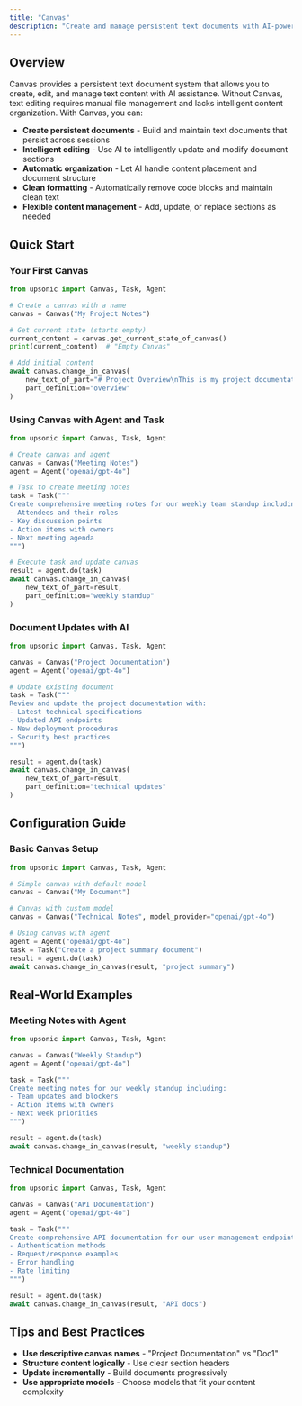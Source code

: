 ```yaml
---
title: "Canvas"
description: "Create and manage persistent text documents with AI-powered editing"
---
```


## Overview

Canvas provides a persistent text document system that allows you to create, edit, and manage text content with AI assistance. Without Canvas, text editing requires manual file management and lacks intelligent content organization. With Canvas, you can:

* **Create persistent documents** - Build and maintain text documents that persist across sessions
* **Intelligent editing** - Use AI to intelligently update and modify document sections
* **Automatic organization** - Let AI handle content placement and document structure
* **Clean formatting** - Automatically remove code blocks and maintain clean text
* **Flexible content management** - Add, update, or replace sections as needed

## Quick Start

### Your First Canvas

```python
from upsonic import Canvas, Task, Agent

# Create a canvas with a name
canvas = Canvas("My Project Notes")

# Get current state (starts empty)
current_content = canvas.get_current_state_of_canvas()
print(current_content)  # "Empty Canvas"

# Add initial content
await canvas.change_in_canvas(
    new_text_of_part="# Project Overview\nThis is my project documentation",
    part_definition="overview"
)
```

### Using Canvas with Agent and Task

```python
from upsonic import Canvas, Task, Agent

# Create canvas and agent
canvas = Canvas("Meeting Notes")
agent = Agent("openai/gpt-4o")

# Task to create meeting notes
task = Task("""
Create comprehensive meeting notes for our weekly team standup including:
- Attendees and their roles
- Key discussion points
- Action items with owners
- Next meeting agenda
""")

# Execute task and update canvas
result = agent.do(task)
await canvas.change_in_canvas(
    new_text_of_part=result,
    part_definition="weekly standup"
)
```

### Document Updates with AI

```python
from upsonic import Canvas, Task, Agent

canvas = Canvas("Project Documentation")
agent = Agent("openai/gpt-4o")

# Update existing document
task = Task("""
Review and update the project documentation with:
- Latest technical specifications
- Updated API endpoints
- New deployment procedures
- Security best practices
""")

result = agent.do(task)
await canvas.change_in_canvas(
    new_text_of_part=result,
    part_definition="technical updates"
)
```

## Configuration Guide

### Basic Canvas Setup

```python
from upsonic import Canvas, Task, Agent

# Simple canvas with default model
canvas = Canvas("My Document")

# Canvas with custom model
canvas = Canvas("Technical Notes", model_provider="openai/gpt-4o")

# Using canvas with agent
agent = Agent("openai/gpt-4o")
task = Task("Create a project summary document")
result = agent.do(task)
await canvas.change_in_canvas(result, "project summary")
```

## Real-World Examples

### Meeting Notes with Agent

```python
from upsonic import Canvas, Task, Agent

canvas = Canvas("Weekly Standup")
agent = Agent("openai/gpt-4o")

task = Task("""
Create meeting notes for our weekly standup including:
- Team updates and blockers
- Action items with owners
- Next week priorities
""")

result = agent.do(task)
await canvas.change_in_canvas(result, "weekly standup")
```

### Technical Documentation

```python
from upsonic import Canvas, Task, Agent

canvas = Canvas("API Documentation")
agent = Agent("openai/gpt-4o")

task = Task("""
Create comprehensive API documentation for our user management endpoints:
- Authentication methods
- Request/response examples
- Error handling
- Rate limiting
""")

result = agent.do(task)
await canvas.change_in_canvas(result, "API docs")
```

## Tips and Best Practices

- **Use descriptive canvas names** - "Project Documentation" vs "Doc1"
- **Structure content logically** - Use clear section headers
- **Update incrementally** - Build documents progressively
- **Use appropriate models** - Choose models that fit your content complexity
